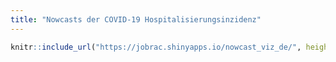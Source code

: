 ```yaml
---
title: "Nowcasts der COVID-19 Hospitalisierungsinzidenz"
---
```

<style>
div.main-container {
    max-width: none;
}
body{
    padding-bottom: 0px;
}
.title{
    display: none;
}

.main-content{
    padding-top: 45px;
    height: 100%
}

iframe{
    border:none;
}
</style>

```r
knitr::include_url("https://jobrac.shinyapps.io/nowcast_viz_de/", height = "800px")
```

